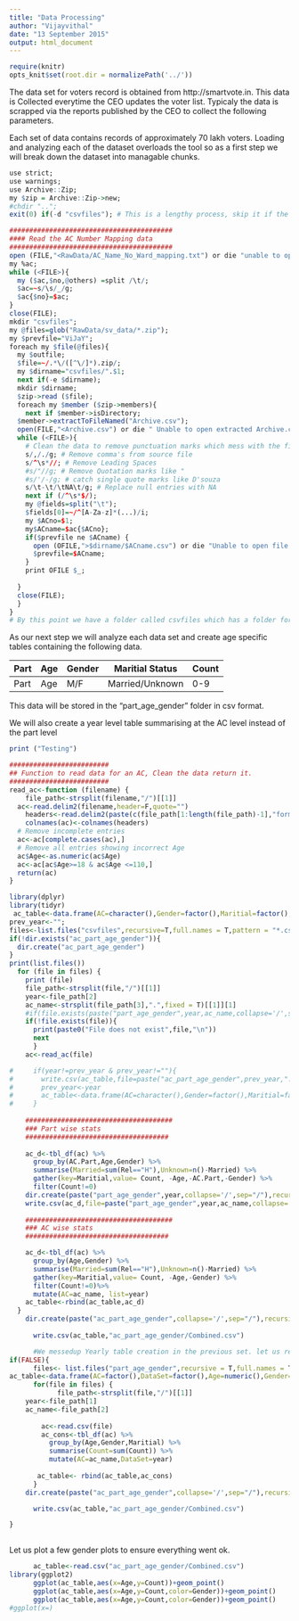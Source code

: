 ```yaml
---
title: "Data Processing"
author: "Vijayvithal"
date: "13 September 2015"
output: html_document
---
```

```r

require(knitr)
opts_knit$set(root.dir = normalizePath('../'))
```

The data set for voters record is obtained from http://smartvote.in. This data is Collected everytime the CEO updates the voter list. Typicaly the data is scrapped via the reports published by the CEO to collect the following parameters.

Each set of data contains records of approximately 70 lakh voters. Loading and analyzing each of the dataset overloads the tool so as a first step we will break down the dataset into managable chunks.

```r
use strict;
use warnings;
use Archive::Zip;
my $zip = Archive::Zip->new;
#chdir "..";
exit(0) if(-d "csvfiles"); # This is a lengthy process, skip it if the script has been run before.

#########################################
#### Read the AC Number Mapping data
#########################################
open (FILE,"<RawData/AC_Name_No_Ward_mapping.txt") or die "unable to open AC-AC number mapping table for reading";
my %ac;
while (<FILE>){
  my ($ac,$no,@others) =split /\t/;
  $ac=~s/\s/_/g;
  $ac{$no}=$ac;
}
close(FILE);
mkdir "csvfiles";
my @files=glob("RawData/sv_data/*.zip");
my $prevfile="ViJaY";
foreach my $file(@files){
  my $outfile;
  $file=~/.*\/([^\/]*).zip/;
  my $dirname="csvfiles/".$1;
  next if(-e $dirname);
  mkdir $dirname;
  $zip->read ($file);
  foreach my $member ($zip->members){
    next if $member->isDirectory;
  $member->extractToFileNamed("Archive.csv");
  open(FILE,"<Archive.csv") or die " Unable to open extracted Archive.csv for reading";
  while (<FILE>){
    # Clean the data to remove punctuation marks which mess with the file reader.
    s/,/./g; # Remove comma's from source file
    s/^\s*//; # Remove Leading Spaces
    #s/"//g; # Remove Quotation marks like "
    #s/'/-/g; # catch single quote marks like D'souza
    s/\t-\t/\tNA\t/g; # Replace null entries with NA
    next if (/^\s*$/);
    my @fields=split("\t");
    $fields[0]=~/^[A-Za-z]*(...)/i;
    my $ACno=$1;
    my$ACname=$ac{$ACno};
    if($prevfile ne $ACname) {
      open (OFILE,">$dirname/$ACname.csv") or die "Unable to open file $dirname/$ACname.csv:$1 with $fields[0] fields @fields";
      $prevfile=$ACname;
    }
    print OFILE $_;
    
  }
  close(FILE);
  }
}
# By this point we have a folder called csvfiles which has a folder for each dataset further divided by AC's
```

As our next step we will analyze each data set and create age specific tables containing the following data.

Part | Age | Gender | Maritial Status | Count
-----|--|--|--|--
Part | Age | M/F | Married/Unknown | 0-9

This data will be stored in the "part_age_gender" folder in csv format.

We will also create a year level table summarising at the AC level instead of the part level

```r
print ("Testing")
```


```r
#########################
## Function to read data for an AC, Clean the data return it.
#########################
read_ac<-function (filename) {
    file_path<-strsplit(filename,"/")[[1]]
  ac<-read.delim2(filename,header=F,quote="")
    headers<-read.delim2(paste(c(file_path[1:length(file_path)-1],"format.txt"),sep="/",collapse = '/'))
    colnames(ac)<-colnames(headers)
  # Remove incomplete entries
  ac<-ac[complete.cases(ac),]
  # Remove all entries showing incorrect Age
  ac$Age<-as.numeric(ac$Age)
  ac<-ac[ac$Age>=18 & ac$Age <=110,]
  return(ac)
}
```

```r
library(dplyr)
library(tidyr)
 ac_table<-data.frame(AC=character(),Gender=factor(),Maritial=factor(),Age=numeric(),count=numeric(),list=character())
prev_year<-"";
files<-list.files("csvfiles",recursive=T,full.names = T,pattern = "*.csv$")
if(!dir.exists("ac_part_age_gender")){
  dir.create("ac_part_age_gender")
}
print(list.files())
  for (file in files) {
    print (file)
    file_path<-strsplit(file,"/")[[1]]
    year<-file_path[2]
    ac_name<-strsplit(file_path[3],".",fixed = T)[[1]][1]
    #if(file.exists(paste("part_age_gender",year,ac_name,collapse='/',sep="/"))){next}
    if(!file.exists(file)){
      print(paste0("File does not exist",file,"\n")) 
      next
      }
    ac<-read_ac(file)

#     if(year!=prev_year & prev_year!=""){
#       write.csv(ac_table,file=paste("ac_part_age_gender",prev_year,".csv",collapse='/',sep="/"))
#       prev_year<-year
#       ac_table<-data.frame(AC=character(),Gender=factor(),Maritial=factor(),Age=numeric(),count=numeric(),list=character())
#     }
    
    #####################################
    ### Part wise stats
    ####################################
    
    ac_d<-tbl_df(ac) %>%
      group_by(AC.Part,Age,Gender) %>%
      summarise(Married=sum(Rel=="H"),Unknown=n()-Married) %>%
      gather(key=Maritial,value= Count, -Age,-AC.Part,-Gender) %>%
      filter(Count!=0)
    dir.create(paste("part_age_gender",year,collapse='/',sep="/"),recursive = T)
    write.csv(ac_d,file=paste("part_age_gender",year,ac_name,collapse='/',sep="/"))
    
    #####################################
    ### AC wise stats
    ####################################

    ac_d<-tbl_df(ac) %>%
      group_by(Age,Gender) %>%
      summarise(Married=sum(Rel=="H"),Unknown=n()-Married) %>%
      gather(key=Maritial,value= Count, -Age,-Gender) %>%
      filter(Count!=0)%>%
      mutate(AC=ac_name, list=year) 
    ac_table<-rbind(ac_table,ac_d)
  }
    dir.create(paste("ac_part_age_gender",collapse='/',sep="/"),recursive = T)
    
      write.csv(ac_table,"ac_part_age_gender/Combined.csv")
```
```r
      #We messedup Yearly table creation in the previous set. let us retry :(
if(FALSE){
      files<- list.files("part_age_gender",recursive = T,full.names = T)
ac_table<-data.frame(AC=factor(),DataSet=factor(),Age=numeric(),Gender=factor(),Maritial=factor(),Count=numeric())
      for(file in files) {
            file_path<-strsplit(file,"/")[[1]]
    year<-file_path[1]
    ac_name<-file_path[2]
        
        ac<-read.csv(file)
        ac_cons<-tbl_df(ac) %>%
          group_by(Age,Gender,Maritial) %>%
          summarise(Count=sum(Count)) %>%
          mutate(AC=ac_name,DataSet=year)
        
       ac_table<- rbind(ac_table,ac_cons)
      }
    dir.create(paste("ac_part_age_gender",collapse='/',sep="/"),recursive = T)

      write.csv(ac_table,"ac_part_age_gender/Combined.csv")

}
      
```

Let us plot a few gender plots to ensure everything went ok.
```r
      ac_table<-read.csv("ac_part_age_gender/Combined.csv")
library(ggplot2)
      ggplot(ac_table,aes(x=Age,y=Count))+geom_point()
      ggplot(ac_table,aes(x=Age,y=Count,color=Gender))+geom_point()
      ggplot(ac_table,aes(x=Age,y=Count,color=Gender))+geom_point()
#ggplot(x=)
```